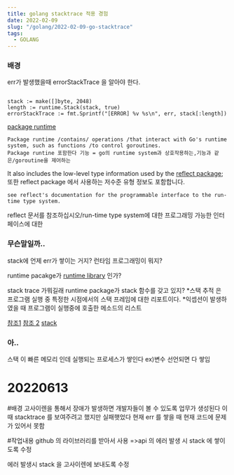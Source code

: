 ```yaml
---
title: golang stacktrace 적용 경험
date: 2022-02-09
slug: "/golang/2022-02-09-go-stacktrace"
tags:
  - GOLANG
---
```



### 배경
err가 발생했을때 errorStackTrace 을 알아야 한다.

```

stack := make([]byte, 2048)
length := runtime.Stack(stack, true)
errorStackTrace := fmt.Sprintf("[ERROR] %v %s\n", err, stack[:length])

```


[package ](https://www.cs.ubc.ca/~bestchai/teaching/cs416_2015w2/go1.4.3-docs/pkg/runtime/index.html)
[runtime](https://go.dev/src/runtime/stack.go)
```
Package runtime /contains/ operations /that interact with Go's runtime system, such as functions /to control goroutines.
Package runtine 포함한다 기능 = go의 runtime system과 상호작용하는,기능과 같은/goroutine을 제어하는
```
It also includes the low-level type information used by the [reflect package](https://pkg.go.dev/reflect);
또한 reflect package 에서 사용하는 저수준 유형 정보도 포함합니다.
```
see reflect's documentation for the programmable interface to the run-time type system.
```
reflect 문서를 참조하십시오/run-time type system에 대한 프로그래밍 가능한 인터페이스에 대한


### 무슨말일까..
stack에 언제 err가 쌓이는 거지?
런타임 프로그래밍이 뭐지?


runtime pacakge가 [runtime library](https://en.wikipedia.org/wiki/Runtime\_library) 인가?


stack trace 가뭐길래 runtime package가 stack 함수를 갖고 있지?
\*스택 추적 은 프로그램 실행 중 특정한 시점에서의 스택 프레임에 대한 리포트이다.
\*익셉션이 발생하였을 때 프로그램이 실행중에 호출한 메소드의 리스트


[참조1](https://stackoverflow.com/questions/3900549/what-is-runtime?rq=1)
[참조 2](https://hashcode.co.kr/questions/2162/stack-trace%EA%B0%80-%EB%AC%B4%EC%97%87%EC%9D%B8%EA%B0%80%EC%9A%94-%EC%95%A0%ED%94%8C%EB%A6%AC%EC%BC%80%EC%9D%B4%EC%85%98-%EC%97%90%EB%9F%AC%EB%A5%BC-%EB%94%94%EB%B2%84%EA%B9%85%ED%95%A0-%EB%95%8C-%EA%B7%B8%EA%B2%83%EC%9D%84-%EC%96%B4%EB%96%BB%EA%B2%8C-%ED%99%9C%EC%9A%A9%ED%95%B4%EC%95%BC-%ED%95%98%EB%82%98%EC%9A%94)
[stack](https://pkg.go.dev/runtime#Stack)

### 아..
스택 이 빠른 메모리 인데
실행되는 프로세스가 쌓인다
ex)변수 선언되면 다 쌓임



# 20220613 
#배경
고사이렌을 통해서 장애가 발생하면
개발자들이 볼 수 있도록 업무가 생성된다
이때 stacktrace 를 보여주려고 했지만 실패햇었다
현재 err 를 쌓을 때 현재 코드에 문제가 있어서 못함

#작업내용
github 의 라이브러리를 받아서 사용
=>api 의 에러 발생 시 stack 에 쌓이도록 수정

에러 발생시 stack 을 고사이렌에 보내도록 수정
